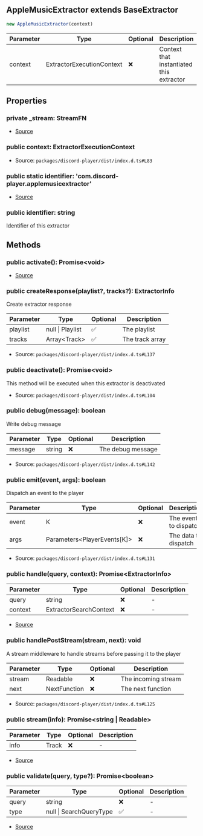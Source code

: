 ## AppleMusicExtractor extends BaseExtractor

```typescript
new AppleMusicExtractor(context)
```
| Parameter | Type | Optional | Description |
| ----------- | ----------- | ----------- | ----------- |
| context | ExtractorExecutionContext | ❌ | Context that instantiated this extractor |

## Properties
### private  _stream: StreamFN
- [Source](https://github.com/Androz2091/discord-player/blob/a2c576b/packages/extractor/src/extractors/AppleMusicExtractor.ts#L9)
### public  context: ExtractorExecutionContext
- Source: `packages/discord-player/dist/index.d.ts#L83`
### public static identifier: 'com.discord\-player.applemusicextractor'
- [Source](https://github.com/Androz2091/discord-player/blob/a2c576b/packages/extractor/src/extractors/AppleMusicExtractor.ts#L8)
### public  identifier: string
Identifier of this extractor
## Methods
### public  activate(): Promise\<void>
- [Source](https://github.com/Androz2091/discord-player/blob/a2c576b/packages/extractor/src/extractors/AppleMusicExtractor.ts#L11)
### public  createResponse(playlist?, tracks?): ExtractorInfo
Create extractor response




| Parameter | Type | Optional | Description |
| ----------- | ----------- | ----------- | ----------- |
| playlist | null \| Playlist | ✅ | The playlist |
| tracks | Array\<Track> | ✅ | The track array |


- Source: `packages/discord-player/dist/index.d.ts#L137`
### public  deactivate(): Promise\<void>
This method will be executed when this extractor is deactivated





- Source: `packages/discord-player/dist/index.d.ts#L104`
### public  debug(message): boolean
Write debug message




| Parameter | Type | Optional | Description |
| ----------- | ----------- | ----------- | ----------- |
| message | string | ❌ | The debug message |


- Source: `packages/discord-player/dist/index.d.ts#L142`
### public  emit(event, args): boolean
Dispatch an event to the player




| Parameter | Type | Optional | Description |
| ----------- | ----------- | ----------- | ----------- |
| event | K | ❌ | The event to dispatch |
| args | Parameters\<PlayerEvents\[K]> | ❌ | The data to dispatch |


- Source: `packages/discord-player/dist/index.d.ts#L131`
### public  handle(query, context): Promise\<ExtractorInfo>
| Parameter | Type | Optional | Description |
| ----------- | ----------- | ----------- | ----------- |
| query | string | ❌ | - |
| context | ExtractorSearchContext | ❌ | - |


- [Source](https://github.com/Androz2091/discord-player/blob/a2c576b/packages/extractor/src/extractors/AppleMusicExtractor.ts#L20)
### public  handlePostStream(stream, next): void
A stream middleware to handle streams before passing it to the player




| Parameter | Type | Optional | Description |
| ----------- | ----------- | ----------- | ----------- |
| stream | Readable | ❌ | The incoming stream |
| next | NextFunction | ❌ | The next function |


- Source: `packages/discord-player/dist/index.d.ts#L125`
### public  stream(info): Promise\<string \| Readable>
| Parameter | Type | Optional | Description |
| ----------- | ----------- | ----------- | ----------- |
| info | Track | ❌ | - |


- [Source](https://github.com/Androz2091/discord-player/blob/a2c576b/packages/extractor/src/extractors/AppleMusicExtractor.ts#L148)
### public  validate(query, type?): Promise\<boolean>
| Parameter | Type | Optional | Description |
| ----------- | ----------- | ----------- | ----------- |
| query | string | ❌ | - |
| type | null \| SearchQueryType | ✅ | - |


- [Source](https://github.com/Androz2091/discord-player/blob/a2c576b/packages/extractor/src/extractors/AppleMusicExtractor.ts#L16)